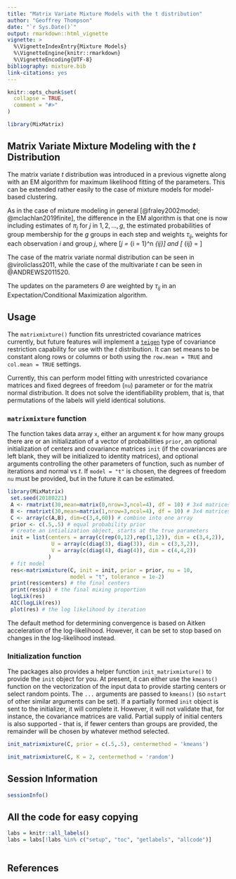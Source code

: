 ```yaml
---
title: "Matrix Variate Mixture Models with the t distribution"
author: "Geoffrey Thompson"
date: "`r Sys.Date()`"
output: rmarkdown::html_vignette
vignette: >
  %\VignetteIndexEntry{Mixture Models}
  %\VignetteEngine{knitr::rmarkdown}
  %\VignetteEncoding{UTF-8}
bibliography: mixture.bib
link-citations: yes
---
```


```r
knitr::opts_chunk$set(
  collapse = TRUE,
  comment = "#>"
)
```

```r
library(MixMatrix)
```
## Matrix Variate Mixture Modeling with the $t$ Distribution

The matrix variate *t* distribution was introduced in a previous vignette along 
with an EM algorithm for maximum likelihood fitting of the parameters. This can
be extended rather easily to the case of mixture models for model-based 
clustering.

As in the case of mixture modeling in general [@fraley2002model; @mclachlan2019finite], 
the difference in the EM algorithm
is that one is now including estimates of $\pi_{j}$ for $j$ in  $1,2, \ldots, g$, 
the estimated probabilities of group membership for the $g$ groups in each step
and weights $\tau_{ij}$, weights for each observation $i$ and group $j$, where
\[\pi_j = \frac{1}{n}\sum_{i = 1}^n \tau_{ij}\] and 
\[ \tau_{ij} = \frac{\pi_j f(x_i, \Theta_j)}{\sum_{l=1}^g \pi_l f(x_i, \Theta_l)}\]

The case of the matrix variate normal distribution can be seen in @viroliclass2011,
while the case of the multivariate *t* can be seen in @ANDREWS2011520.

The updates on the parameters $\Theta$ are weighted by $\tau_{ij}$ in an 
Expectation/Conditional Maximization algorithm.

## Usage

The `matrixmixture()` function fits unrestricted covariance matrices currently,
but future features will implement a [`teigen`](https://cran.r-project.org/package=teigen) 
type of covariance restriction capability for use with the $t$ distribution.
It can set means to be constant along rows or columns or both using the 
`row.mean = TRUE` and `col.mean = TRUE` settings.

Currently, this can perform model fitting with unrestricted covariance matrices and 
fixed degrees of freedom (`nu`) parameter or for the matrix normal distribution. 
It does not solve the identifiability problem, that is, that permutations of the 
labels will yield identical solutions.

### `matrixmixture` function

The function takes data array `x`, either an argument `K` for how many groups
there are or an initialization of a vector of probabilities `prior`, an optional
initialization of centers and covariance matrices `init` (if the covariances are
left blank, they will be initialized to identity matrices), and optional 
arguments controlling the other parameters of function, such as number of 
iterations and normal vs *t*. If `model = "t"` is chosen, the degrees
of freedom `nu` must be provided, but in the future it can be estimated.

```r
library(MixMatrix)
 set.seed(20180221)
 A <- rmatrixt(30,mean=matrix(0,nrow=3,ncol=4), df = 10) # 3x4 matrices with mean 0
 B <- rmatrixt(30,mean=matrix(1,nrow=3,ncol=4), df = 10) # 3x4 matrices with mean 2
 C <- array(c(A,B), dim=c(3,4,60)) # combine into one array
 prior <- c(.5,.5) # equal probability prior
 # create an intialization object, starts at the true parameters
 init = list(centers = array(c(rep(0,12),rep(1,12)), dim = c(3,4,2)),
              U = array(c(diag(3), diag(3)), dim = c(3,3,2)),
              V = array(c(diag(4), diag(4)), dim = c(4,4,2))
             )
 # fit model
 res<-matrixmixture(C, init = init, prior = prior, nu = 10,
                    model = "t", tolerance = 1e-2)
 print(res$centers) # the final centers
 print(res$pi) # the final mixing proportion
 logLik(res)
 AIC(logLik(res))
 plot(res) # the log likelihood by iteration

```
The default method for determining convergence is based on Aitken acceleration of the
log-likelihood. However, it can be set to stop based on changes in the log-likelihood
instead.

### Initialization function

The packages also provides a helper function `init_matrixmixture()` to provide 
the `init` object for you. At present, it can either use the `kmeans()` 
function on the vectorization of the input data to provide starting centers or 
select random points. The `...` arguments are passed to `kmeans()` (so `nstart`
of other similar arguments can be set). If a 
partially formed `init` object is sent to the initializer, it will complete it.
However, it will not validate that, for instance, the covariance matrices are 
valid. Partial supply of initial centers is also supported - that is, if 
fewer centers than groups are provided, the remainder will be chosen by 
whatever method selected.

```r

init_matrixmixture(C, prior = c(.5,.5), centermethod = 'kmeans')

init_matrixmixture(C, K = 2, centermethod = 'random')

```




## Session Information

```r
sessionInfo()

```


## All the code for easy copying

```r
labs = knitr::all_labels()
labs = labs[!labs %in% c("setup", "toc", "getlabels", "allcode")]
```
```r

```

## References
